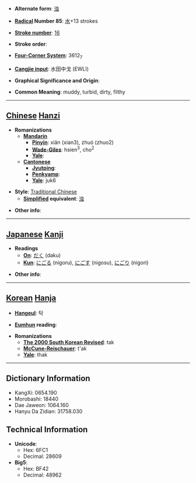 * '''Alternate form''': [[浊]]

* '''[[Wiktionary:Chinese radical index| Radical]] Number 85''': [[Wiktionary:Chinese radical index 水|水]]+13 strokes

* '''[[Wiktionary:Chinese total strokes index|Stroke number]]''': [[Wiktionary:Chinese total strokes index 16|16]]

* '''Stroke order''': 

* '''[[Wiktionary:Chinese four corner index|Four-Corner System]]''': 3612<sub>7</sub>

* '''[[Wiktionary:Chinese Cangjie index|Cangjie input]]''': 水田中戈 (EWLI)

* '''Graphical Significance and Origin''': 

* '''Common Meaning''': muddy, turbid, dirty, filthy

----

== [[Chinese]] [[Hanzi]] ==

* '''Romanizations'''
** '''[[Mandarin]]'''
*** '''[[Pinyin]]''': xiǎn (xian3), zhuó (zhuo2)
*** '''[[Wade-Giles]]''': hsien<sup>3</sup>, cho<sup>2</sup>
*** '''[[Yale]]''': 
** '''[[Cantonese]]'''
*** '''[[Jyutping]]''':
*** '''[[Penkyamp]]''': 
*** '''[[Yale]]''': juk6

* '''Style''': [[Traditional Chinese]] 
** '''[[Simplified Chinese|Simplified]] equivalent''': [[浊]]

* '''Other info''': 

----

== [[Japanese]] [[Kanji]] ==

* '''Readings'''
** '''[[On]]''': [[だく]] (daku)
** '''[[Kun]]''': [[にごる]] (nigoru), [[にごす]] (nigosu), [[にごり]] (nigori)

* '''Other info''':  

----

== [[Korean]] [[Hanja]] ==

* '''[[Hangeul]]''': 탁

* '''[[Eumhun]] reading''': 

* '''Romanizations'''
** '''[[The 2000 South Korean Revised Romanization|The 2000 South Korean Revised]]''': tak
** '''[[McCune-Reischauer]]''': t'ak
** '''[[Yale]]''': thak

----

== Dictionary Information ==

* KangXi: 0654.190
* Morobashi: 18440
* Dae Jaweon: 1064.160
* Hanyu Da Zidian: 31758.030

== Technical Information ==

* '''Unicode''':
** Hex: 6FC1
** Decimal: 28609
* '''Big5''':
** Hex: BF42
** Decimal: 48962